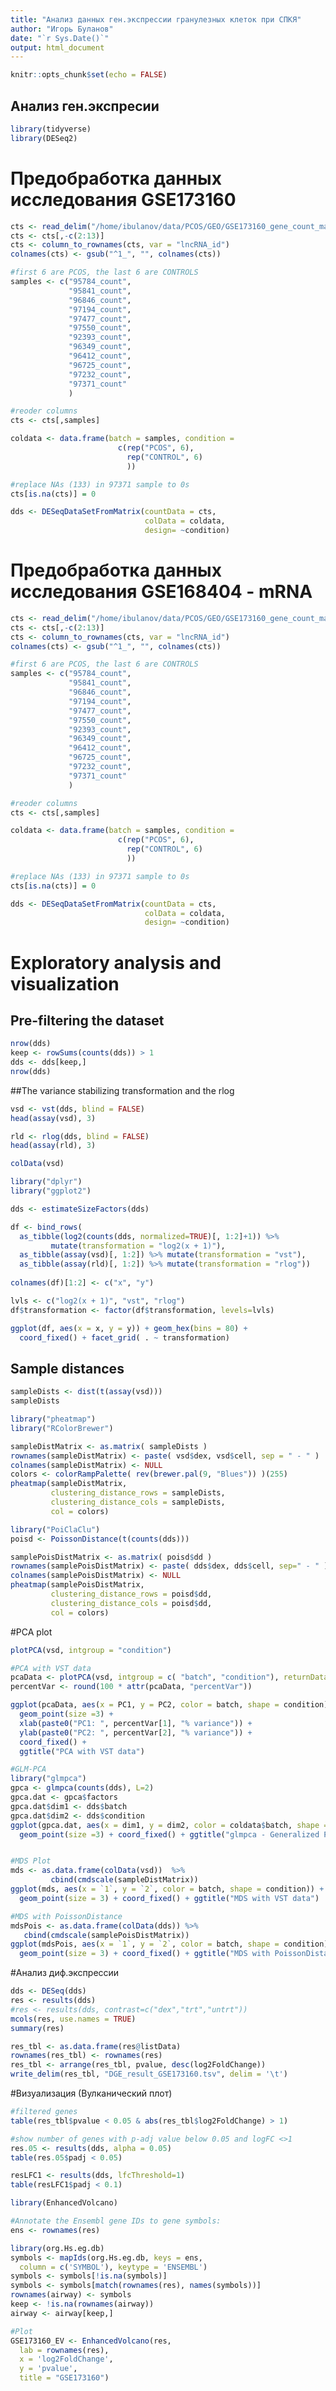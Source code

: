 ```yaml
---
title: "Анализ данных ген.экспрессии гранулезных клеток при СПКЯ"
author: "Игорь Буланов"
date: "`r Sys.Date()`"
output: html_document
---
```


```r
knitr::opts_chunk$set(echo = FALSE)
```

## Анализ ген.экспресии

```r
library(tidyverse)
library(DESeq2)
```

# Предобработка данных исследования GSE173160

```r
cts <- read_delim("/home/ibulanov/data/PCOS/GEO/GSE173160_gene_count_matrix.txt.gz")
cts <- cts[,-c(2:13)]
cts <- column_to_rownames(cts, var = "lncRNA_id")
colnames(cts) <- gsub("^1_", "", colnames(cts))

#first 6 are PCOS, the last 6 are CONTROLS
samples <- c("95784_count", 
             "95841_count", 
             "96846_count",
             "97194_count",
             "97477_count",
             "97550_count",
             "92393_count",
             "96349_count",
             "96412_count",
             "96725_count",
             "97232_count",
             "97371_count"
             )

#reoder columns
cts <- cts[,samples]

coldata <- data.frame(batch = samples, condition = 
                        c(rep("PCOS", 6),
                          rep("CONTROL", 6)
                          ))

#replace NAs (133) in 97371 sample to 0s
cts[is.na(cts)] = 0

dds <- DESeqDataSetFromMatrix(countData = cts,
                              colData = coldata,
                              design= ~condition)

```

# Предобработка данных исследования GSE168404 - mRNA

```r
cts <- read_delim("/home/ibulanov/data/PCOS/GEO/GSE173160_gene_count_matrix.txt.gz")
cts <- cts[,-c(2:13)]
cts <- column_to_rownames(cts, var = "lncRNA_id")
colnames(cts) <- gsub("^1_", "", colnames(cts))

#first 6 are PCOS, the last 6 are CONTROLS
samples <- c("95784_count", 
             "95841_count", 
             "96846_count",
             "97194_count",
             "97477_count",
             "97550_count",
             "92393_count",
             "96349_count",
             "96412_count",
             "96725_count",
             "97232_count",
             "97371_count"
             )

#reoder columns
cts <- cts[,samples]

coldata <- data.frame(batch = samples, condition = 
                        c(rep("PCOS", 6),
                          rep("CONTROL", 6)
                          ))

#replace NAs (133) in 97371 sample to 0s
cts[is.na(cts)] = 0

dds <- DESeqDataSetFromMatrix(countData = cts,
                              colData = coldata,
                              design= ~condition)

```

# Exploratory analysis and visualization

## Pre-filtering the dataset

```r
nrow(dds)
keep <- rowSums(counts(dds)) > 1
dds <- dds[keep,]
nrow(dds)
```

##The variance stabilizing transformation and the rlog

```r
vsd <- vst(dds, blind = FALSE)
head(assay(vsd), 3)

rld <- rlog(dds, blind = FALSE)
head(assay(rld), 3)

colData(vsd)

library("dplyr")
library("ggplot2")

dds <- estimateSizeFactors(dds)

df <- bind_rows(
  as_tibble(log2(counts(dds, normalized=TRUE)[, 1:2]+1)) %>%
         mutate(transformation = "log2(x + 1)"),
  as_tibble(assay(vsd)[, 1:2]) %>% mutate(transformation = "vst"),
  as_tibble(assay(rld)[, 1:2]) %>% mutate(transformation = "rlog"))
  
colnames(df)[1:2] <- c("x", "y")  

lvls <- c("log2(x + 1)", "vst", "rlog")
df$transformation <- factor(df$transformation, levels=lvls)

ggplot(df, aes(x = x, y = y)) + geom_hex(bins = 80) +
  coord_fixed() + facet_grid( . ~ transformation)  
```

## Sample distances

```r
sampleDists <- dist(t(assay(vsd)))
sampleDists

library("pheatmap")
library("RColorBrewer")

sampleDistMatrix <- as.matrix( sampleDists )
rownames(sampleDistMatrix) <- paste( vsd$dex, vsd$cell, sep = " - " )
colnames(sampleDistMatrix) <- NULL
colors <- colorRampPalette( rev(brewer.pal(9, "Blues")) )(255)
pheatmap(sampleDistMatrix,
         clustering_distance_rows = sampleDists,
         clustering_distance_cols = sampleDists,
         col = colors)

library("PoiClaClu")
poisd <- PoissonDistance(t(counts(dds)))

samplePoisDistMatrix <- as.matrix( poisd$dd )
rownames(samplePoisDistMatrix) <- paste( dds$dex, dds$cell, sep=" - " )
colnames(samplePoisDistMatrix) <- NULL
pheatmap(samplePoisDistMatrix,
         clustering_distance_rows = poisd$dd,
         clustering_distance_cols = poisd$dd,
         col = colors)
```

#PCA plot

```r
plotPCA(vsd, intgroup = "condition")

#PCA with VST data
pcaData <- plotPCA(vsd, intgroup = c( "batch", "condition"), returnData = TRUE)
percentVar <- round(100 * attr(pcaData, "percentVar"))

ggplot(pcaData, aes(x = PC1, y = PC2, color = batch, shape = condition)) +
  geom_point(size =3) +
  xlab(paste0("PC1: ", percentVar[1], "% variance")) +
  ylab(paste0("PC2: ", percentVar[2], "% variance")) +
  coord_fixed() +
  ggtitle("PCA with VST data")

#GLM-PCA
library("glmpca")
gpca <- glmpca(counts(dds), L=2)
gpca.dat <- gpca$factors
gpca.dat$dim1 <- dds$batch
gpca.dat$dim2 <- dds$condition
ggplot(gpca.dat, aes(x = dim1, y = dim2, color = coldata$batch, shape = coldata$condition)) +
  geom_point(size =3) + coord_fixed() + ggtitle("glmpca - Generalized PCA")


#MDS Plot
mds <- as.data.frame(colData(vsd))  %>%
         cbind(cmdscale(sampleDistMatrix))
ggplot(mds, aes(x = `1`, y = `2`, color = batch, shape = condition)) +
  geom_point(size = 3) + coord_fixed() + ggtitle("MDS with VST data")

#MDS with PoissonDistance
mdsPois <- as.data.frame(colData(dds)) %>%
   cbind(cmdscale(samplePoisDistMatrix))
ggplot(mdsPois, aes(x = `1`, y = `2`, color = batch, shape = condition)) +
  geom_point(size = 3) + coord_fixed() + ggtitle("MDS with PoissonDistances")
```

#Анализ диф.экспрессии

```r
dds <- DESeq(dds)
res <- results(dds)
#res <- results(dds, contrast=c("dex","trt","untrt"))
mcols(res, use.names = TRUE)
summary(res)

res_tbl <- as.data.frame(res@listData)
rownames(res_tbl) <- rownames(res)
res_tbl <- arrange(res_tbl, pvalue, desc(log2FoldChange))
write_delim(res_tbl, "DGE_result_GSE173160.tsv", delim = '\t')


```

#Визуализация (Вулканический плот)

```r
#filtered genes
table(res_tbl$pvalue < 0.05 & abs(res_tbl$log2FoldChange) > 1)

#show number of genes with p-adj value below 0.05 and logFC <>1
res.05 <- results(dds, alpha = 0.05)
table(res.05$padj < 0.05)

resLFC1 <- results(dds, lfcThreshold=1)
table(resLFC1$padj < 0.1)

library(EnhancedVolcano)

#Annotate the Ensembl gene IDs to gene symbols:
ens <- rownames(res)

library(org.Hs.eg.db)
symbols <- mapIds(org.Hs.eg.db, keys = ens,
  column = c('SYMBOL'), keytype = 'ENSEMBL')
symbols <- symbols[!is.na(symbols)]
symbols <- symbols[match(rownames(res), names(symbols))]
rownames(airway) <- symbols
keep <- !is.na(rownames(airway))
airway <- airway[keep,]

#Plot
GSE173160_EV <- EnhancedVolcano(res,
  lab = rownames(res),
  x = 'log2FoldChange',
  y = 'pvalue',
  title = "GSE173160")
```
